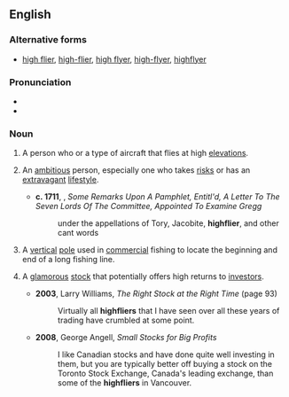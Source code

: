 {{also|high-flier|high flier}}
==English==

===Alternative forms===
* [[high flier]], [[high-flier]], [[high flyer]], [[high-flyer]], [[highflyer]]

===Pronunciation===
* {{IPA|en|/haɪˈflaɪə(ɹ)/}}
* {{audio|en|en-au-highflier.ogg|Audio (AU)}}

===Noun===
{{en-noun}}

# A person who or a type of aircraft that flies at high [[elevation]]s.
# {{lb|en|idiomatic}} An [[ambitious]] person, especially one who takes [[risk]]s or has an [[extravagant]] [[lifestyle]].
#* '''c. 1711''', {{w|Jonathan Swift}}, ''Some Remarks Upon A Pamphlet, Entitl'd, A Letter To The Seven Lords Of The Committee, Appointed To Examine Gregg''
#*: under the appellations of Tory, Jacobite, '''highflier''', and other cant words
# {{lb|en|fishing}} A [[vertical]] [[pole]] used in [[commercial]] fishing to locate the beginning and end of a long fishing line.
# {{lb|en|finance}} A [[glamorous]] [[stock]] that potentially offers high returns to [[investor]]s.
#* '''2003''', Larry Williams, ''The Right Stock at the Right Time'' (page 93)
#*: Virtually all '''highfliers''' that I have seen over all these years of trading have crumbled at some point.
#* '''2008''', George Angell, ''Small Stocks for Big Profits''
#*: I like Canadian stocks and have done quite well investing in them, but you are typically better off buying a stock on the Toronto Stock Exchange, Canada's leading exchange, than some of the '''highfliers''' in Vancouver.

{{C|en|People}}
{{C|en|Personality}}